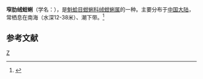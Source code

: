 {{Speciesbox
| taxon = Tucetilla tenuicostata
| binomial_authority = (Reeve)
}}
'''窄肋绒蚶蜊'''（学名：''{{lang|la|Tucetilla tenuicostata}}''），是[[魁蛤目|魁蛤目]][[蚶蜊科|蚶蜊科]][[绒蚶蜊属|绒蚶蜊属]]的一种。主要分布于[[中国大陆|中国大陆]]，常栖息在南海（水深12-38米）、潮下带。<ref>{{cite web|url=http://shell.sinica.edu.tw/chinese/shellbase_detail.php?science_no=3613|title=国际贝库：窄肋绒蚶蜊|publisher=台湾贝类资料库|accessdate=2009-08-11}}</ref>

== 参考文献 ==
{{reflist}}

{{taxonbar}}
[[Category:绒蚶蜊属|Z]]